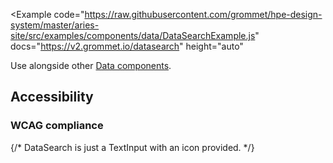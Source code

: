 
<Example
  code="https://raw.githubusercontent.com/grommet/hpe-design-system/master/aries-site/src/examples/components/data/DataSearchExample.js"
  docs="https://v2.grommet.io/datasearch"
  height="auto"
>
  <DataSearchExample />
</Example>

Use alongside other [Data components](/components#data).

## Accessibility

### WCAG compliance

{/* DataSearch is just a TextInput with an icon provided. */}

<AccessibilitySection title="TextInput" />
